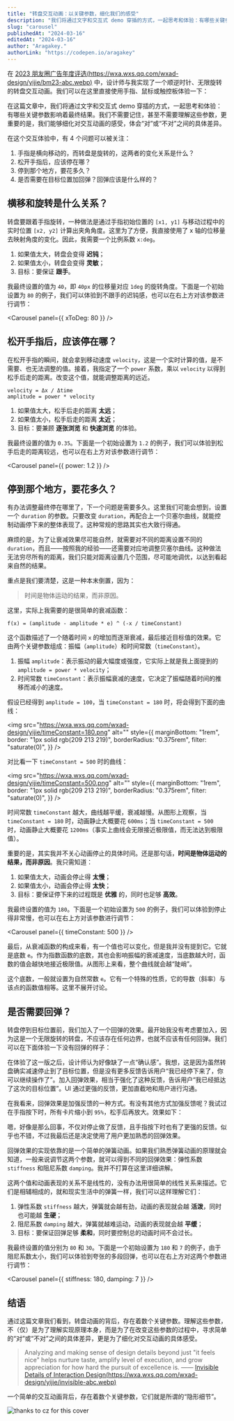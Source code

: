 ```yaml
---
title: "转盘交互动画：以关键参数，细化我们的感受"
description: "我们将通过文字和交互式 demo 穿插的方式，一起思考和体验：有哪些关键参数影响着最终结果。以此细化对交互动画的感受，体会“对”或“不对”之间的具体差异。"
slug: "carousel"
publishedAt: "2024-03-16"
editedAt: "2024-03-16"
author: "Aragakey."
authorLink: "https://codepen.io/aragakey"
---
```



在 [2023 朋友圈广告年度评选(https://wxa.wxs.qq.com/wxad-design/yijie/bm23-abc.webp)](https://mp.weixin.qq.com/promotion/res/htmledition/best-moments-2023-demo/index.html) 中，设计师与我实现了一个顺逆时针、无限旋转的转盘交互动画。我们可以在这里直接使用手指、鼠标或触控板体验一下：

<Carousel />

在这篇文章中，我们将通过文字和交互式 demo 穿插的方式，一起思考和体验：有哪些关键参数影响着最终结果。我们不需要记住，甚至不需要理解这些参数，更重要的是，我们能够细化对交互动画的感受，体会“对”或“不对”之间的具体差异。

在这个交互体验中，有 4 个问题可以被关注：

1. 手指是横向移动的，而转盘是旋转的，这两者的变化关系是什么？
2. 松开手指后，应该停在哪？
3. 停到那个地方，要花多久？
4. 是否需要在目标位置加回弹？回弹应该是什么样的？

## 横移和旋转是什么关系？

转盘要跟着手指旋转，一种做法是通过手指初始位置的 `[x1, y1]` 与移动过程中的实时位置 `[x2, y2]` 计算出夹角角度。这里为了方便，我直接使用了 x 轴的位移量去映射角度的变化。因此，我需要一个比例系数 `x:deg`。

1. 如果值太大，转盘会变得 **迟钝**；
2. 如果值太小，转盘会变得 **灵敏**；
3. 目标：要保证 **跟手**。

我最终设置的值为 `40`，即 `40px` 的位移量对应 `1deg` 的旋转角度。下面是一个初始设置为 `80` 的例子，我们可以体验到不跟手的迟钝感，也可以在右上方对该参数进行调节：

<Carousel panel={{ xToDeg: 80 }} />

## 松开手指后，应该停在哪？

在松开手指的瞬间，就会拿到移动速度 `velocity`，这是一个实时计算的值，是不需要、也无法调整的值。接着，我指定了一个 `power` 系数，乘以 `velocity` 以得到松手后走的距离。改变这个值，就能调整距离的远近。

```tsx
velocity = Δx / Δtime
amplitude = power * velocity
```

1. 如果值太大，松手后走的距离 **太远**；
2. 如果值太小，松手后走的距离 **太近**；
3. 目标：要兼顾 **逐张浏览** 和 **快速浏览** 的体验。

我最终设置的值为 `0.35`。下面是一个初始设置为 `1.2` 的例子，我们可以体验到松手后走的距离较远，也可以在右上方对该参数进行调节：

<Carousel panel={{ power: 1.2 }} />

## 停到那个地方，要花多久？

有办法调整最终停在哪里了，下一个问题是需要多久。这里我们可能会想到，设置一个 `duration` 的参数。只要改变 `duration`，再配合上一个贝塞尔曲线，就能控制动画停下来的整体表现了。这种常规的思路其实也大致行得通。

麻烦的是，为了让衰减效果尽可能自然，就需要对不同的距离设置不同的 `duration`，而且——按照我的经验——还需要对应地调整贝塞尔曲线。这种做法无法穷尽所有的距离，我们只能对距离设置几个范围，尽可能地调优，以达到看起来自然的结果。

重点是我们要清楚，这是一种本末倒置，因为：

> 时间是物体运动的结果，而非原因。

这里，实际上我需要的是很简单的衰减函数：

```tsx
f(x) = (amplitude - amplitude * e) ^ (-x / timeConstant)
```

这个函数描述了一个随着时间 `x` 的增加而逐渐衰减，最后接近目标值的效果。它由两个关键参数组成：振幅（`amplitude`）和时间常数（`timeConstant`）。

1. 振幅 `amplitude`：表示振动的最大幅度或强度，它实际上就是我上面提到的 `amplitude = power * velocity`；
2. 时间常数 `timeConstant`：表示振幅衰减的速度，它决定了振幅随着时间的推移而减小的速度。

假设已经得到 `amplitude = 100`，当 `timeConstant = 180` 时，将会得到下面的曲线：

<img
  src="https://wxa.wxs.qq.com/wxad-design/yijie/timeConstant=180.png"
  alt=""
  style={{
    marginBottom: "1rem",
    border: "1px solid rgb(209 213 219)",
    borderRadius: "0.375rem",
    filter: "saturate(0)",
  }}
/>

对比看一下 `timeConstant = 500` 时的曲线：

<img
  src="https://wxa.wxs.qq.com/wxad-design/yijie/timeConstant=500.png"
  alt=""
  style={{
    marginBottom: "1rem",
    border: "1px solid rgb(209 213 219)",
    borderRadius: "0.375rem",
    filter: "saturate(0)",
  }}
/>

时间常数 `timeConstant` 越大，曲线越平缓，衰减越慢。从图形上观察，当 `timeConstant = 180` 时，动画静止大概要花 `600ms`；当 `timeConstant = 500` 时，动画静止大概要花 `1200ms`（事实上曲线会无限接近极限值，而无法达到极限值）。

重要的是，其实我并不关心动画停止的具体时间。还是那句话，**时间是物体运动的结果，而非原因**。我只需知道：

1. 如果值太大，动画会停止得 **太慢**；
2. 如果值太小，动画会停止得 **太快**；
3. 目标：要保证停下来的过程既是 **优雅** 的，同时也足够 **高效**。

我最终设置的值为 `180`。下面是一个初始设置为 `500` 的例子，我们可以体验到停止得非常慢，也可以在右上方对该参数进行调节：

<Carousel panel={{ timeConstant: 500 }} />

最后，从衰减函数的构成来看，有一个值也可以变化，但是我并没有提到它。它就是底数 `e`。作为指数函数的底数，其也会影响振幅的衰减速度，当底数越大时，函数的值会越快地接近极限值。从图形上来看，整个曲线就会越“陡峭”。

这个底数，一般就设置为自然常数 `e`。它有一个特殊的性质，它的导数（斜率）与该点的函数值相等。这里不展开讨论。

## 是否需要回弹？

转盘停到目标位置前，我们加入了一个回弹的效果。最开始我没有考虑要加入，因为这是一个无限旋转的转盘，不应该存在任何边界，也就不应该有任何回弹。我们可以在下面体验一下没有回弹的样子：

<Carousel bounce={false} />

在体验了这一版之后，设计师认为好像缺了一点“确认感”。我想，这是因为虽然转盘确实减速停止到了目标位置，但是没有更多反馈告诉用户“我已经停下来了，你可以继续操作了”。加入回弹效果，相当于强化了这种反馈，告诉用户“我已经抵达了这次的目标位置”。UI 通过更强的反馈，更加直截地和用户进行沟通。

在我看来，回弹效果是加强反馈的一种方式。有没有其他方式加强反馈呢？我试过在手指按下时，所有卡片缩小到 `95%`，松手后再放大。效果如下：

<Carousel bounce={false} scale />

嗯，好像是那么回事，不仅对停止做了反馈，且手指按下时也有了更强的反馈。似乎也不错，不过我最后还是决定使用了用户更加熟悉的回弹效果。

回弹效果的实现依靠的是一个简单的弹簧动画。如果我们熟悉弹簧动画的原理就会知道，一般来说调节这两个参数，就可以得到不同的回弹效果：弹性系数 `stiffness` 和阻尼系数 `damping`。我并不打算在这里详细讲解。

这两个值和动画表现的关系不是线性的，没有办法用很简单的线性关系来描述。它们是相辅相成的，就和现实生活中的弹簧一样，我们可以这样理解它们：

1. 弹性系数 `stiffness` 越大，弹簧就会越有劲，动画的表现就会越 **活泼**，同时也可能越 **生硬**；
2. 阻尼系数 `damping` 越大，弹簧就越难运动，动画的表现就会越 **平缓**；
3. 目标：要保证回弹足够 **柔和**，同时要控制总的动画时间不会过长。

我最终设置的值分别为 `80` 和 `30`。下面是一个初始设置为 `180` 和 `7` 的例子，由于阻尼系数太小，我们可以体验到夸张的多段回弹，也可以在右上方对这两个参数进行调节：

<Carousel panel={{ stiffness: 180, damping: 7 }} />

## 结语

通过这篇文章我们看到，转盘动画的背后，存在着数个关键参数。理解这些参数，不（仅）是为了理解实现原理本身，而是为了在改变这些参数的过程中，寻求简单的“对”或“不对”之间的具体差异，更是为了细化对交互动画的具体感受。

> Analyzing and making sense of design details beyond just "it feels nice" helps nurture taste, amplify level of execution, and grow appreciation for how hard the pursuit of excellence is. —— [Invisible Details of Interaction Design(https://wxa.wxs.qq.com/wxad-design/yijie/invisible-abc.webp)](https://rauno.me/craft/interaction-design)

一个简单的交互动画背后，存在着数个关键参数，它们就是所谓的“隐形细节”。

![thanks to cz for this cover](https://wxa.wxs.qq.com/wxad-design/yijie/km-cover.webp)